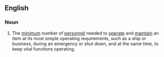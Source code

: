 ==English==

===Noun===
{{en-noun|head=[[skeleton]] [[crew]]|s}}

# {{context|idiomatic|lang=en}}The [[minimum]] number of [[personnel]] needed to [[operate]] and [[maintain]] an item at its most simple operating requirements, such as a ship or business, during an emergency or shut down, and  at the same time, to keep vital functions operating.